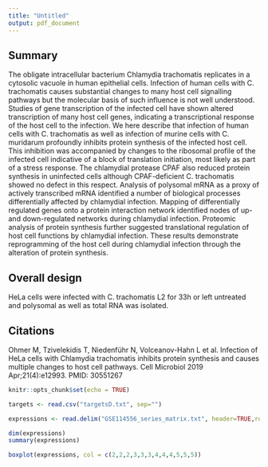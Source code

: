 ```yaml
---
title: "Untitled"
output: pdf_document
---
```

## Summary	
The obligate intracellular bacterium Chlamydia trachomatis replicates in a cytosolic vacuole in human epithelial cells. Infection of human cells with C. trachomatis causes substantial changes to many host cell signalling pathways but the molecular basis of such influence is not well understood. Studies of gene transcription of the infected cell have shown altered transcription of many host cell genes, indicating a transcriptional response of the host cell to the infection. We here describe that infection of human cells with C. trachomatis as well as infection of murine cells with C. muridarum profoundly inhibits protein synthesis of the infected host cell. This inhibition was accompanied by changes to the ribosomal profile of the infected cell indicative of a block of translation initiation, most likely as part of a stress response. The chlamydial protease CPAF also reduced protein synthesis in uninfected cells although CPAF-deficient C. trachomatis showed no defect in this respect. Analysis of polysomal mRNA as a proxy of actively transcribed mRNA identified a number of biological processes differentially affected by chlamydial infection. Mapping of differentially regulated genes onto a protein interaction network identified nodes of up- and down-regulated networks during chlamydial infection. Proteomic analysis of protein synthesis further suggested translational regulation of host cell functions by chlamydial infection. These results demonstrate reprogramming of the host cell during chlamydial infection through the alteration of protein synthesis.
 	
## Overall design	
HeLa cells were infected with C. trachomatis L2 for 33h or left untreated and polysomal as well as total RNA was isolated.

## Citations
Ohmer M, Tzivelekidis T, Niedenführ N, Volceanov-Hahn L et al. Infection of HeLa cells with Chlamydia trachomatis inhibits protein synthesis and causes multiple changes to host cell pathways. Cell Microbiol 2019 Apr;21(4):e12993. PMID: 30551267


```r
knitr::opts_chunk$set(echo = TRUE)
```

```r
targets <- read.csv("targetsD.txt", sep="")
```

```r
expressions <- read.delim("GSE114556_series_matrix.txt", header=TRUE,row.names = 1)
```

```r
dim(expressions)
summary(expressions)
```

```r
boxplot(expressions, col = c(2,2,2,3,3,3,4,4,4,5,5,5))
```

